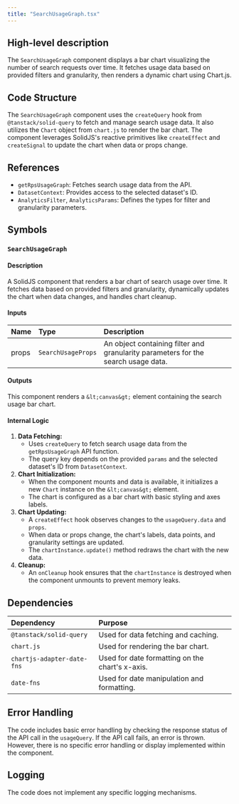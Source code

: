 ```yaml
---
title: "SearchUsageGraph.tsx"
---
```


## High-level description
The `SearchUsageGraph` component displays a bar chart visualizing the number of search requests over time. It fetches usage data based on provided filters and granularity, then renders a dynamic chart using Chart.js.

## Code Structure
The `SearchUsageGraph` component uses the `createQuery` hook from `@tanstack/solid-query` to fetch and manage search usage data. It also utilizes the `Chart` object from `chart.js` to render the bar chart. The component leverages SolidJS's reactive primitives like `createEffect` and `createSignal` to update the chart when data or props change.

## References
- `getRpsUsageGraph`: Fetches search usage data from the API.
- `DatasetContext`: Provides access to the selected dataset's ID.
- `AnalyticsFilter`, `AnalyticsParams`: Defines the types for filter and granularity parameters.

## Symbols

### `SearchUsageGraph`
#### Description
A SolidJS component that renders a bar chart of search usage over time. It fetches data based on provided filters and granularity, dynamically updates the chart when data changes, and handles chart cleanup.

#### Inputs
| Name | Type | Description |
|:-----|:-----|:------------|
| props | `SearchUsageProps` | An object containing filter and granularity parameters for the search usage data. |

#### Outputs
This component renders a `&lt;canvas&gt;` element containing the search usage bar chart.

#### Internal Logic
1. **Data Fetching:**
   - Uses `createQuery` to fetch search usage data from the `getRpsUsageGraph` API function.
   - The query key depends on the provided `params` and the selected dataset's ID from `DatasetContext`.
2. **Chart Initialization:**
   - When the component mounts and data is available, it initializes a new `Chart` instance on the `&lt;canvas&gt;` element.
   - The chart is configured as a bar chart with basic styling and axes labels.
3. **Chart Updating:**
   - A `createEffect` hook observes changes to the `usageQuery.data` and `props`.
   - When data or props change, the chart's labels, data points, and granularity settings are updated.
   - The `chartInstance.update()` method redraws the chart with the new data.
4. **Cleanup:**
   - An `onCleanup` hook ensures that the `chartInstance` is destroyed when the component unmounts to prevent memory leaks.

## Dependencies
| Dependency | Purpose |
|:-----------|:--------|
| `@tanstack/solid-query` | Used for data fetching and caching. |
| `chart.js` | Used for rendering the bar chart. |
| `chartjs-adapter-date-fns` | Used for date formatting on the chart's x-axis. |
| `date-fns` | Used for date manipulation and formatting. |

## Error Handling
The code includes basic error handling by checking the response status of the API call in the `usageQuery`. If the API call fails, an error is thrown. However, there is no specific error handling or display implemented within the component.

## Logging
The code does not implement any specific logging mechanisms.
